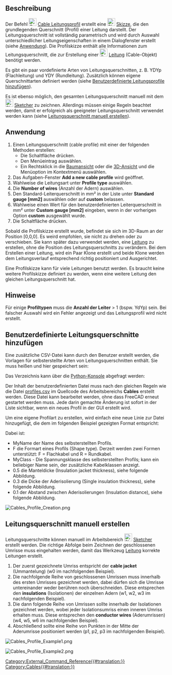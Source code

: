 <languages/>

{{Docnav/de
|[[Cables_Edit/de|Bearbeitten]]
|[[Cables_Cable/de|Leitung]]
|[[Cables_Workbench/de|Cables]]
|IconL=Cables_Edit.svg
|IconR=Cables_Cable.svg
|IconC=Cables_workbench_icon.svg
}}

{{GuiCommand/de
|Name=Cables Profile
|Name/de=Cables Leitungsprofil
|MenuLocation=Cables → Leitungsquerschnitt
|Workbenches=[[Cables_Workbench/de|Cables]]
|Shortcut=
|Version=0.1.2
|SeeAlso=[[Cables_Cable/de|Cables Kabel]]
}}

<span id="Description"></span>
==Beschreibung==

Der Befehl [[Image:Cables_Profile.svg|24px]] [[Cables_Profile/de|Cable Leitungsprofil]] erstellt eine [[Image:Sketcher_Sketch.svg|24px]] [[Sketch/de|Skizze]], die den grundlegenden Querschnitt (Profil) einer Leitung darstellt. Der Leitungsquerschnitt ist vollständig parametrisch und wird durch Auswahl unterschiedlicher Leitungseigenschaften in einem Dialogfenster erstellt (siehe [[#Anwendung|Anwendung]]). Die Profilskizze enthält alle Informationen zum Leitungsquerschnitt, die zur Erstellung einer [[Image:Cables_Cable.svg|24px]] [[Cables_Cable/de|Leitung]] (Cable-Objekt) benötigt werden.

Es gibt ein paar vordefinierte Arten von Leitungsquerschnitten, z. B. YDYp (Flachleitung) und YDY (Rundleitung). Zusätzlich können eigene Querschnittarten definiert werden (siehe [[#Benutzerdefinierte_Leitungsprofile_hinzufügen|Benutzerdefinierte Leitungsprofile hinzufügen]]).

Es ist ebenso möglich, den gesamten Leitungsquerschnitt manuell mit dem [[Image:Sketcher_Sketch.svg|24px]] [[Sketcher_Workbench/de|Sketcher]] zu zeichnen. Allerdings müssen einige Regeln beachtet werden, damit er erfolgreich als geeigneter Leitungsquerschnitt verwendet werden kann (siehe [[#Leitungsquerschnitt_manuell_erstellen|Leitungsquerschnitt manuell erstellen]]).

<span id="Usage"></span>
==Anwendung==

# Einen Leitungsquerschnitt (cable profile) mit einer der folgenden Methoden erstellen:
#* Die Schaltfläche {{Button|[[Image:Cables_Profile.svg|16px]] [[Cables_Profile/de|Cable Profile]]}} drücken.
#* Den Menüeintrag {{MenuCommand|Cables → [[Image:Cables_Profile.svg|16px]] Cable Profile}} auswählen.
#* Ein Rechtsklick in die [[Tree_View/de|Baumansicht]] oder die [[3D_View/de|3D-Ansicht]] und die Menüoption {{MenuCommand|Cables → [[Image:Cables_Profile.svg|16px]] Cable Profile}} im Kontextmenü auswählen.
# Das Aufgaben-Fenster '''Add a new cable profile''' wird geöffnet.
# Wahlweise die Leitungsart unter '''Profile type''' auswählen.
# Die '''Number of wires''' (Anzahl der Adern) auswählen.
# Den Standard-Leiterquerschnitt in mm² in der Liste unter '''Standard gauge [mm2]''' auswählen oder auf '''custom''' belassen.
# Wahlweise einen Wert für den benutzerdefinierten Leiterquerschnitt in mm² unter '''Custom gauge [mm2]''' eingeben, wenn in der vorherigen Option '''custom''' ausgewählt wurde.
# Die Schaltfläche {{KEY|OK}} drücken.

Sobald die Profilskizze erstellt wurde, befindet sie sich im 3D-Raum an der Position [0,0,0]. Es weird empfohlen, sie nicht zu drehen oder zu verschieben. Sie kann später dazu verwendet werden, eine [[Cables_Cable/de|Leitung]] zu erstellen, ohne die Position des Leitungsquerschnitts zu verändern. Bei dem Erstellen einer Leitung, wird ein Paar Klone erstellt und beide Klone werden dem Leitungsverlauf entsprechend richtig positioniert und Ausgerichtet.

Eine Profilskizze kann für viele Leitungen benutzt werden. Es braucht keine weitere Profilskizze definiert zu werden, wenn eine weitere Leitung den gleichen Leitungsquerschnitt hat.

<span id="Notes"></span>
==Hinweise==

Für einige '''Profiltypen''' muss die '''Anzahl der Leiter''' > 1 (bspw. YdYp) sein. Bei falscher Auswahl wird ein Fehler angezeigt und das Leitungsprofil wird nicht erstellt.

<span id="Adding_custom_profile_types"></span>
==Benutzerdefinierte Leitungsquerschnitte hinzufügen==

Eine zusätzliche CSV-Datei kann durch den Benutzer erstellt werden, die Vorlagen für selbsterstellte Arten von Leitungsquerschnitten enthält. Sie muss {{FileName|profiles.csv}} heißen und hier gespeichert sein:

{{Code|lang=text|code=
$FREECAD_USER_DIR/Cables/
}}

Das Verzeichnis {{incode|$FREECAD_USER_DIR}} kann über die [[Python_console/de|Python-Konsole]] abgefragt werden:

{{Code|lang=text|code=
FreeCAD.getUserAppDataDir()
}}

Der Inhalt der benutzerdefinierten Datei {{incode|profiles.csv}} muss nach den gleichen Regeln wie die Datei [https://github.com/sargo-devel/Cables/blob/master/freecad/cables/resources/presets/profiles.csv profiles.csv] im Quellcode des Arbeitsbereichs '''Cables''' erstellt werden. Diese Datei kann bearbeitet werden, ohne dass FreeCAD erneut gestartet werden muss. Jede darin gemachte Änderung ist sofort in der Liste sichtbar, wenn ein neues Profil in der GUI erstellt wird.

Um eine eigene Profilart zu erstellen, wird einfach eine neue Linie zur Datei {{incode|profiles.csv}} hinzugefügt, die dem im folgenden Beispiel gezeigten Format entspricht:

{{incode|MyName,F,MyClass,0.5,0.3,0.1}}

Dabei ist:
* MyName der Name des selbsterstellten Profils.
* F die Formart eines Profils (Shape type). Derzeit werden zwei Formen unterstützt: F = Flachkabel und R = Rundkabel.
* MyClass - Die Spannungsklasse des selbsterstellten Profils; kann ein beliebiger Name sein, der zusätzliche Kabelklassen anzeigt.
* 0.5 die Manteldicke (Insulation jacket thickness), siehe folgende Abbildung.
* 0.3 die Dicke der Aderisolierung (Single insulation thickness), siehe folgende Abbildung.
* 0.1 der Abstand zwischen Aderisolierungen (Insulation distance), siehe folgende Abbildung.

[[Image:Cables_Profile_Creation.png]]
{{Caption|Abmaße, die als Basis für neue Profilarten verwendet werden. 1 - Manteldicke, 2 - (Ader-) Isolierungsdicke, 3 - Isolierungsabstand}}

<span id="Manual_profile_creation"></span>
==Leitungsquerschnitt manuell erstellen==

Leitungsquerschnitte können manuell im Arbeitsbereich [[Image:Sketcher_Sketch.svg|24px]] [[Sketcher_Workbench/de|Sketcher]] erstellt werden. Die richtige Abfolge beim Zeichnen der geschlossenen Umrisse muss eingehalten werden, damit das Werkzeug [[Cables_Cable/de|Leitung]] korrekte Leitungen erstellt.
# Der zuerst gezeichnete Umriss entspricht der '''cable jacket''' (Ummantelung) (w0 im nachfolgenden Beispiel).
# Die nachfolgende Reihe von geschlossenen Umrissen muss innerhalb des ersten Umrisses gezeichnet werden, dabei dürfen sich die Umrisse untereinander weder berühren noch überschneiden. Diese entsprechen den '''insulations''' (Isolationen) der einzelnen Adern (w1, w2, w3 im nachfolgenden Beispiel).
# Die dann folgende Reihe von Umrissen sollte innerhalb der Isolationen gezeichnet werden, wobei jeder Isolationsumriss einen inneren Umriss erhalten muss. Diese entsprechen den '''conductor wires''' (Aderumrissen) (w4, w5, w6 im nachfolgenden Beispiel).
# Abschließend sollte eine Reihe von Punkten in der Mitte der Aderumrisse positioniert werden (p1, p2, p3 im nachfolgenden Beispiel).

[[Image:Cables_Profile_Example1.png]]
{{Caption|Beispiel eines dreieckigen Leitungsprofiles, erzeugt mit dem Arbeitsbereich Sketcher}}

[[Image:Cables_Profile_Example2.png]]
{{Caption|Erzeugte Leitung aus einem dreieckigen Leitungsprofil}}


{{Docnav/de
|[[Cables_Edit/de|Bearbeitten]]
|[[Cables_Cable/de|Leitung]]
|[[Cables_Workbench/de|Cables]]
|IconL=Cables_Edit.svg
|IconR=Cables_Cable.svg
|IconC=Cables_workbench_icon.svg
}}

[[Category:External_Command_Reference{{#translation:}}]]
[[Category:Cables{{#translation:}}]]